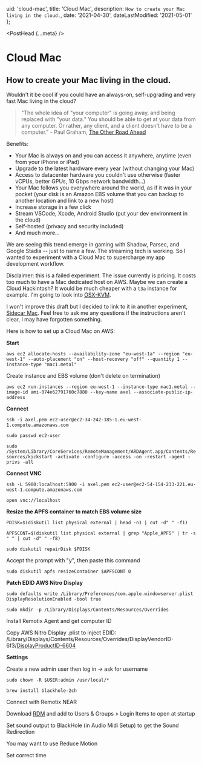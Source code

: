   uid: 'cloud-mac',
  title: 'Cloud Mac',
  description: `How to create your Mac living in the cloud.`,
  date: '2021-04-30',
  dateLastModified: '2021-05-01'
};

<PostHead {...meta} />

# Cloud Mac

## How to create your Mac living in the cloud.

Wouldn't it be cool if you could have an always-on, self-upgrading and very fast
Mac living in the cloud?

> "The whole idea of "your computer" is going away, and being replaced with "your data." You should be able to get at your data from any computer. Or rather, any client, and a client doesn't have to be a computer." - Paul Graham, [The Other Road Ahead](http://www.paulgraham.com/road.html)

Benefits:

- Your Mac is always on and you can access it anywhere, anytime (even from your iPhone or iPad)
- Upgrade to the latest hardware every year (without changing your Mac)
- Access to datacenter hardware you couldn't use otherwise (faster vCPUs, better GPUs, 10 Gbps network bandwidth...)
- Your Mac follows you everywhere around the world, as if it was in your pocket
  (your disk is an Amazon EBS volume that you can backup to another location and link to a new host)
- Increase storage in a few click
- Stream VSCode, Xcode, Android Studio (put your dev environment in the cloud)
- Self-hosted (privacy and security included)
- And much more...

We are seeing this trend emerge in gaming with Shadow, Parsec, and Google Stadia -- just to name a few.
The streaming tech is working. So I wanted to experiment with a Cloud Mac to supercharge my
app development workflow.

Disclaimer: this is a failed experiment. The issue currently is pricing. It costs
too much to have a Mac dedicated host on AWS. Maybe we can create a Cloud Hackintosh?
It would be much cheaper with a `t3a` instance for example.
I'm going to look into [OSX-KVM](https://github.com/kholia/OSX-KVM).

I won't improve this draft but I decided to link to it in another experiment, [Sidecar Mac](/blog/sidecar-mac).
Feel free to ask me any questions if the instructions aren't clear, I may have forgotten something.

Here is how to set up a Cloud Mac on AWS:

**Start**

`aws ec2 allocate-hosts --availability-zone "eu-west-1a" --region "eu-west-1" --auto-placement "on" --host-recovery "off" --quantity 1 --instance-type "mac1.metal"`

Create instance and EBS volume (don't delete on termination)

`aws ec2 run-instances --region eu-west-1 --instance-type mac1.metal --image-id ami-074e62791760c7880 --key-name axel --associate-public-ip-address`

**Connect**

`ssh -i axel.pem ec2-user@ec2-34-242-185-1.eu-west-1.compute.amazonaws.com`

`sudo passwd ec2-user`

`sudo /System/Library/CoreServices/RemoteManagement/ARDAgent.app/Contents/Resources/kickstart -activate -configure -access -on -restart -agent -privs -all`

**Connect VNC**

`ssh -L 5900:localhost:5900 -i axel.pem ec2-user@ec2-54-154-233-221.eu-west-1.compute.amazonaws.com`

`open vnc://localhost`

**Resize the APFS container to match EBS volume size**

`PDISK=$(diskutil list physical external | head -n1 | cut -d" " -f1)`

`APFSCONT=$(diskutil list physical external | grep "Apple_APFS" | tr -s " " | cut -d" " -f8)`

`sudo diskutil repairDisk $PDISK`

Accept the prompt with "y", then paste this command

`sudo diskutil apfs resizeContainer $APFSCONT 0`

**Patch EDID AWS Nitro Display**

`sudo defaults write /Library/Preferences/com.apple.windowserver.plist DisplayResolutionEnabled -bool true`

`sudo mkdir -p /Library/Displays/Contents/Resources/Overrides`

Install Remotix Agent and get computer ID

Copy AWS Nitro Display .plist to inject EDID: /Library/Displays/Contents/Resources/Overrides/DisplayVendorID-6f3/[DisplayProductID-6604](https://gist.github.com/axeldelafosse/269a7f5e43701041fb5fb07219207be1)

**Settings**

Create a new admin user then log in -> ask for username

`sudo chown -R $USER:admin /usr/local/*`

`brew install blackhole-2ch`

Connect with Remotix NEAR

Download [RDM](https://github.com/avibrazil/RDM) and add to Users & Groups > Login Items to open at startup

Set sound output to BlackHole (in Audio Midi Setup) to get the Sound Redirection

You may want to use Reduce Motion

Set correct time
